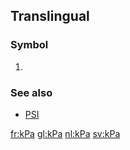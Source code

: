 ==Translingual==
===Symbol===
{{head|mul|symbol}}

#{{SI-unit-abb|kilo|pascal|[[pressure]] and [[stress]]}}

===See also===
*[[PSI]]

[[fr:kPa]]
[[gl:kPa]]
[[nl:kPa]]
[[sv:kPa]]